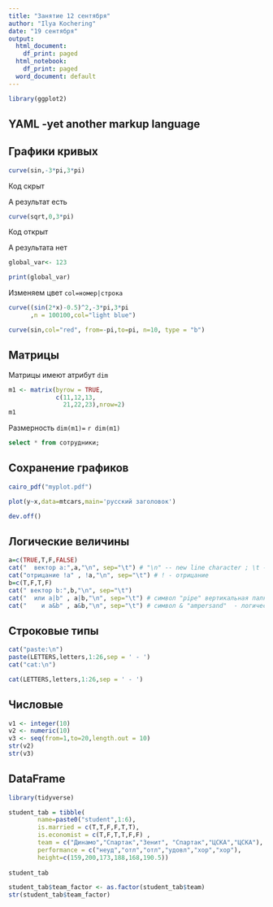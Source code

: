 ```yaml
---
title: "Занятие 12 сентября"
author: "Ilya Kochering"
date: "19 сентября"
output:
  html_document:
    df_print: paged
  html_notebook:
    df_print: paged
  word_document: default
---
```



```r
library(ggplot2)
```


## YAML -yet another markup language

## Графики кривых 

```r

curve(sin,-3*pi,3*pi)
```
Код скрыт

А результат есть
```r

curve(sqrt,0,3*pi)
```



Код открыт

А результата нет
```r

global_var<- 123
```


```r
print(global_var)
```




Изменяем цвет `col=номер|строка`


```r

curve((sin(2*x)-0.5)^2,-3*pi,3*pi
      ,n = 100100,col="light blue")

```


```r
curve(sin,col="red", from=-pi,to=pi, n=10, type = "b")

```

## Матрицы 


Матрицы имеют атрибут `dim`


```r
m1 <- matrix(byrow = TRUE,
             c(11,12,13,
               21,22,23),nrow=2)
m1
```

Размерность `dim(m1)=` `r dim(m1)`


```sql
select * from сотрудники;

```


<!--

m1[2,3]
m1[2,3] <- 1023
m1
m1[,3]
m1[,3,drop=F]
dim(m1)
m1c <- m1
dim(m1c) <- NULL
m1c
dim(m1c) <- c(3,2)
m1c

m1[,-3]


m<-matrix(
  c(1,0,-1,
    0,-33,2,
    1,2,10),byrow =TRUE, nrow=3)
m
b=c(5,-2,5)
dim(b)<-c(3,1)
b

det(m)
x<-solve(m,b)
x

b1<-m%*%x


```
-->

## Сохранение графиков

```r
cairo_pdf("myplot.pdf")

plot(y~x,data=mtcars,main='русский заголовок')

dev.off()
```

## Логические величины


```r
a=c(TRUE,T,F,FALSE)
cat("  вектор a:",a,"\n", sep="\t") # "\n" -- new line character ; \t - табуляция
cat("отрицание !a" , !a,"\n", sep="\t") # ! - отрицание
b=c(T,F,T,F)
cat(" вектор b:",b,"\n", sep="\t")
cat("  или a|b" , a|b,"\n", sep="\t") # символ "pipe" вертикальная палка - логическое или
cat("    и a&b" , a&b,"\n", sep="\t") # символ & "ampersand"  - логическое и
```
## Строковые типы

```r
cat("paste:\n")
paste(LETTERS,letters,1:26,sep = ' - ')
cat("cat:\n")

cat(LETTERS,letters,1:26,sep = ' - ')

```
## Числовые

```r
v1 <- integer(10)
v2 <- numeric(10)
v3 <- seq(from=1,to=20,length.out = 10)
str(v2)
str(v3)
```


## DataFrame

```r

library(tidyverse)

student_tab = tibble(
        name=paste0("student",1:6),
        is.married = c(T,T,F,F,T,T),
        is.economist = c(T,F,T,T,F,F) ,
        team = c("Динамо","Спартак","Зенит", "Спартак","ЦСКА","ЦСКА"),
        performance = c("неуд","отл","отл","удовл","хор","хор"),
        height=c(159,200,173,188,168,190.5))
        
student_tab
```


```r

student_tab$team_factor <- as.factor(student_tab$team)
str(student_tab$team_factor)


```

